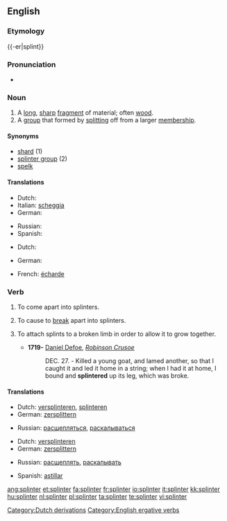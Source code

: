 {{wikipedia|dab=splinter}}
==English==

===Etymology===
{{-er|splint}}

===Pronunciation===
* {{rhymes|ɪntə(r)}}

===Noun===
{{en-noun}}

# A [[long]], [[sharp]] [[fragment]] of material; often [[wood]].
# A [[group]] that formed by [[split]]ting off from a larger [[membership]].

====Synonyms====
* [[shard]] (1)
* [[splinter group]] (2)
* [[spelk]]

====Translations====
{{trans-top|A long, sharp fragment of material; often wood}}
* Dutch: {{t|nl|splinter}}
* Italian: [[scheggia]] {{f}}
* German: {{t|de|Splitter|m}}
{{trans-mid}}
* Russian: {{t|ru|заноза|tr=zanóza|f}}
* Spanish: {{t|es|astilla|f}}
{{trans-bottom}}

{{trans-top|A group that formed by splitting off from a larger membership}}
* Dutch: {{t|nl|splintergroep}}
{{trans-mid}}
* German: {{t|de|Splittergruppe|m}}
{{trans-bottom}}

{{checktrans-top}}
* French: [[écharde]] {{m}}
{{trans-bottom}}

===Verb===
{{en-verb}}

# {{intransitive}} To come apart into splinters.
# {{intransitive}} To cause to [[break]] apart into splinters.
# {{intransitive}} To attach splints to a broken limb in order to allow it to grow together.
#* '''1719-''' [[w:Daniel Defoe|Daniel Defoe]], ''[[w:Robinson Crusoe|Robinson Crusoe]]''
#*: DEC. 27. - Killed a young goat, and lamed another, so that I caught it and led it home in a string; when I had it at home, I bound and '''splintered''' up its leg, which was broke.

====Translations====
{{trans-top|to come apart into splinters}}
* Dutch: [[versplinteren]], [[splinteren]]
* German: [[zersplittern]]
{{trans-mid}}
* Russian: [[расщепляться]], [[раскалываться]]
{{trans-bottom}}

{{trans-top|to cause to break apart into splinters}}
* Dutch: [[versplinteren]]
* German: [[zersplittern]]
{{trans-mid}}
* Russian: [[расщеплять]], [[раскалывать]]
{{trans-bottom}}

{{checktrans-top}}
{{trans-mid}}
* Spanish: [[astillar]]
{{trans-bottom}}

[[Category:Dutch derivations]]
[[Category:English ergative verbs]]

[[ang:splinter]]
[[et:splinter]]
[[fa:splinter]]
[[fr:splinter]]
[[io:splinter]]
[[it:splinter]]
[[kk:splinter]]
[[hu:splinter]]
[[nl:splinter]]
[[pl:splinter]]
[[ta:splinter]]
[[te:splinter]]
[[vi:splinter]]